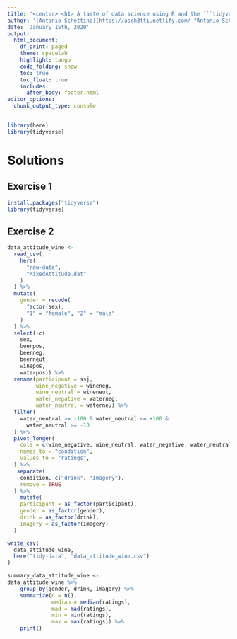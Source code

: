 ```yaml
---
title: '<center> <h1> A taste of data science using R and the ```tidyverse``` -- Solutions </h1> </center>'
author: '[Antonio Schettino](https://asch3tti.netlify.com/ "Antonio Schettino")'
date: 'January 15th, 2020'
output:
  html_document:
    df_print: paged
    theme: spacelab
    highlight: tango
    code_folding: show
    toc: true
    toc_float: true
    includes:
      after_body: footer.html
editor_options: 
  chunk_output_type: console
---
```


```r

library(here)
library(tidyverse)

```

# Solutions

## Exercise 1

```r

install.packages("tidyverse")
library(tidyverse)

```

## Exercise 2

```r

data_attitude_wine <-
  read_csv(
    here(
      "raw-data",
      "MixedAttitude.dat"
    )
  ) %>%
  mutate(
    gender = recode(
      factor(sex),
      "1" = "female", "2" = "male"
    )
  ) %>%
  select(-c(
    sex,
    beerpos,
    beerneg,
    beerneut,
    winepos,
    waterpos)) %>%
  rename(participant = ssj,
         wine_negative = wineneg,
         wine_neutral = wineneut,
         water_negative = waterneg,
         water_neutral = waterneu) %>%
  filter(
    water_neutral >= -100 & water_neutral <= +100 &
      water_neutral >= -10
  ) %>%
  pivot_longer(
    cols = c(wine_negative, wine_neutral, water_negative, water_neutral),
    names_to = "condition",
    values_to = "ratings",
  ) %>%
   separate(
    condition, c("drink", "imagery"),
    remove = TRUE
  ) %>%
    mutate(
    participant = as_factor(participant),
    gender = as_factor(gender),
    drink = as_factor(drink),
    imagery = as_factor(imagery)
  )

write_csv(
  data_attitude_wine,
  here("tidy-data", "data_attitude_wine.csv")
)

summary_data_attitude_wine <-
data_attitude_wine %>%
    group_by(gender, drink, imagery) %>%
    summarize(n = n(),
              median = median(ratings),
              mad = mad(ratings),
              min = min(ratings),
              max = max(ratings)) %>%
    print()

```






